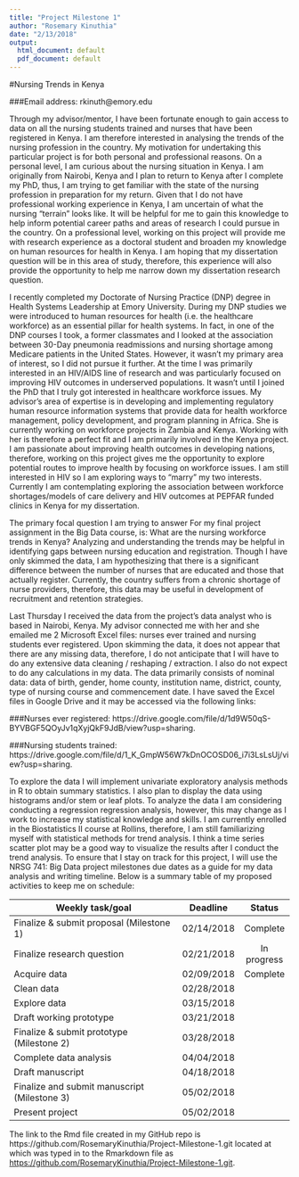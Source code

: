 ```yaml
---
title: "Project Milestone 1"
author: "Rosemary Kinuthia"
date: "2/13/2018"
output:
  html_document: default
  pdf_document: default
---
```


#Nursing Trends in Kenya

###Email address: rkinuth@emory.edu

  Through my advisor/mentor, I have been fortunate enough to gain access to data on all the nursing students trained and nurses that have been registered in Kenya. I am therefore interested in analysing the trends of the nursing profession in the country. My motivation for undertaking this particular project is for both personal and professional reasons. On a personal level, I am curious about the nursing situation in Kenya.  I am originally from Nairobi, Kenya and I plan to return to Kenya after I complete my PhD, thus, I am trying to get familiar with the state of the nursing profession in preparation for my return. Given that I do not have professional working experience in Kenya, I am uncertain of what the nursing “terrain” looks like. It will be helpful for me to gain this knowledge to help inform potential career paths and areas of research I could pursue in the country.  On a professional level, working on this project will provide me with research experience as a doctoral student and broaden my knowledge on human resources for health in Kenya. I am hoping that my dissertation question will be in this area of study, therefore, this experience will also provide the opportunity to help me narrow down my dissertation research question. 

  I recently completed my Doctorate of Nursing Practice (DNP) degree  in Health Systems Leadership at Emory University. During my DNP studies we were introduced to human resources for health (i.e. the healthcare workforce) as an essential pillar for health systems. In fact, in one of the DNP courses I took, a former classmates and I looked at the association between 30-Day pneumonia readmissions and nursing shortage among Medicare patients in the United States. However, it wasn’t my primary area of interest, so I did not pursue it further. At the time I was primarily interested in an HIV/AIDS line of research and was particularly focused on improving HIV outcomes in underserved populations. It wasn’t until I joined the PhD that I truly got interested in healthcare workforce issues.  My advisor’s area of expertise is in developing and implementing regulatory human resource information systems that provide data for health workforce management, policy development, and program planning in Africa. She is currently working on workforce projects in Zambia and Kenya. Working with her is therefore a perfect fit and I am primarily involved in the Kenya project. I am passionate about improving health outcomes in developing nations, therefore, working on this project gives me the opportunity to explore potential routes to improve health by focusing on workforce issues. I am still interested in HIV so I am exploring ways to “marry” my two interests. Currently I am contemplating exploring the association between workforce shortages/models of care delivery and HIV outcomes at PEPFAR funded clinics in Kenya for my dissertation. 

  The primary focal question I am trying to answer For my final project assignment in the Big Data course, is: What are the nursing workforce trends in Kenya? Analyzing and understanding the trends may be helpful in identifying gaps between nursing education and registration. Though I have only skimmed the data, I am hypothesizing that there is a significant difference between the number of nurses that are educated and those that actually register.  Currently, the country suffers from a chronic shortage of nurse providers, therefore, this data may be useful in development of recruitment and retention strategies. 
  
  Last Thursday I received the data from the project’s data analyst who is based in Nairobi, Kenya. My advisor connected me with her and she emailed me 2 Microsoft Excel files: nurses ever trained and nursing students ever registered. Upon skimming the data, it does not appear that there are any missing data, therefore, I do not anticipate that I will have to do any extensive data cleaning / reshaping / extraction. I also do not expect to do any calculations in my data. The data primarily consists of nominal data: data of birth, gender, home county, institution name, district, county, type of nursing course and commencement date.  I have saved the Excel files in Google Drive and it may be accessed via the following links:
  
###Nurses ever registered:
https://drive.google.com/file/d/1d9W50qS-BYVBGF5QOyJv1qXyjQkF9JdB/view?usp=sharing. 

###Nursing students trained: 
https://drive.google.com/file/d/1_K_GmpW56W7kDnOCOSD06_i7i3LsLsUj/view?usp=sharing.

To explore the data I will implement univariate exploratory analysis methods in R to obtain summary statistics. I also plan to display the data using histograms and/or stem or leaf plots. To analyze the data I am considering conducting a regression regression analysis, however, this may change as I work to increase my statistical knowledge and skills.  I am currently enrolled in the Biostatistics II course at Rollins, therefore, I am still familiarizing myself with statistical methods for trend analysis. I think a time series scatter plot may be a good way to visualize the results after I conduct the trend analysis. 
To ensure that I stay on track for this project, I will use the NRSG 741: Big Data project milestones due dates as a guide for my data analysis and writing timeline. Below is a summary table of my proposed activities to keep me on schedule:


|Weekly task/goal			 			                  |Deadline 		  |Status       |
|-------------------------------------------- |:-----------:  |:-----------:|
|Finalize & submit proposal (Milestone 1) 		| 02/14/2018 		| Complete    |
|Finalize research question 					        | 02/21/2018 		| In progress |
|Acquire data 							                  | 02/09/2018 		| Complete    |
|Clean data							                      | 02/28/2018    |             |
|Explore data   							                | 03/15/2018    |             |
|Draft working prototype 					            | 03/21/2018    |             | 
|Finalize & submit prototype (Milestone 2) 	  | 03/28/2018    |             |
|Complete data analysis	 					            | 04/04/2018    |             |
|Draft  manuscript 						                | 04/18/2018    |             |
|Finalize and submit manuscript (Milestone 3) | 05/02/2018    |             | 
|Present project 						                  | 05/02/2018		|             |	

The link to the Rmd file created in my GitHub repo is https://github.com/RosemaryKinuthia/Project-Milestone-1.git located at which was typed in to the Rmarkdown file as  [https://github.com/RosemaryKinuthia/Project-Milestone-1.git](https://github.com/RosemaryKinuthia/Project-Milestone-1.git).
